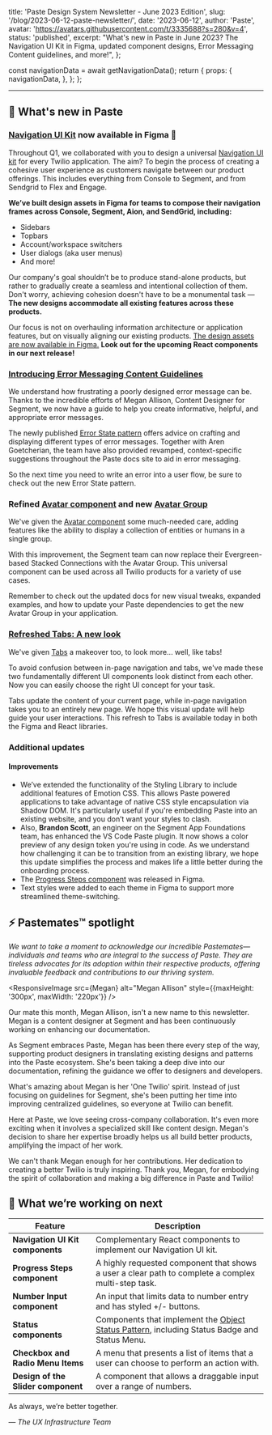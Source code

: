   title: 'Paste Design System Newsletter - June 2023 Edition',
  slug: '/blog/2023-06-12-paste-newsletter/',
  date: '2023-06-12',
  author: 'Paste',
  avatar: 'https://avatars.githubusercontent.com/t/3335688?s=280&v=4',
  status: 'published',
  excerpt:
    "What's new in Paste in June 2023? The Navigation UI Kit in Figma, updated component designs, Error Messaging Content guidelines, and more!",
};




  const navigationData = await getNavigationData();
  return {
    props: {
      navigationData,
    },
  };
};

<ArticleHeader
  title={meta.title}
  description={meta.description}
  date={meta.date}
  machineDate={meta.date}
  author={meta.author}
  avatar={meta.avatar}
/>

---

<contentwrapper>

<PageAside data={mdxHeadings} hideFeedback />

<ArticleContent>

## 📣 What's new in Paste

### [Navigation UI Kit](https://www.figma.com/file/l2qtpQVMmXzQPVB3rEAA8i/%5BNEW%5D-Paste-Components?type=design&node-id=27798-177016) now available in Figma 🎉

<ResponsiveImage src={NavUIKit} alt="Preview of the Navigation UI Kit components" />

Throughout Q1, we collaborated with you to design a universal [Navigation UI kit](https://www.figma.com/file/l2qtpQVMmXzQPVB3rEAA8i/%5BNEW%5D-Paste-Components?type=design&node-id=27798-177016&t=E7jyEiqJbaiVdQsU-0) for every Twilio application. The aim? To begin the process of creating a cohesive user experience as customers navigate between our product offerings. This includes everything from Console to Segment, and from Sendgrid to Flex and Engage.

**We’ve built design assets in Figma for teams to compose their navigation frames across Console, Segment, Aion, and SendGrid, including:**

- Sidebars
- Topbars
- Account/workspace switchers
- User dialogs (aka user menus)
- And more!

Our company's goal shouldn’t be to produce stand-alone products, but rather to gradually create a seamless and intentional collection of them. Don't worry, achieving cohesion doesn't have to be a monumental task — **The new designs accommodate all existing features across these products.**

Our focus is not on overhauling information architecture or application features, but on visually aligning our existing products. [The design assets are now available in Figma.](https://www.figma.com/file/l2qtpQVMmXzQPVB3rEAA8i/%5BNEW%5D-Paste-Components?type=design&node-id=27798-177016&t=E7jyEiqJbaiVdQsU-0) **Look out for the upcoming React components in our next release!**

### [Introducing Error Messaging Content Guidelines](/patterns/error-state)

<ResponsiveImage src={ErrorAlert} alt="Error messaging example in an Alert" />

We understand how frustrating a poorly designed error message can be. Thanks to the incredible efforts of Megan Allison, Content Designer for Segment, we now have a guide to help you create informative, helpful, and appropriate error messages.

The newly published [Error State pattern](/patterns/error-state) offers advice on crafting and displaying different types of error messages. Together with Aren Goetcherian, the team have also provided revamped, context-specific suggestions throughout the Paste docs site to aid in error messaging.

So the next time you need to write an error into a user flow, be sure to check out the new Error State pattern.

### Refined [Avatar component](/components/avatar) and new [Avatar Group](/components/avatar#avatar-group-examples)

<ResponsiveImage src={AvatarGroup} alt="Avatar Group shown in user variant and entity variant" />

We've given the [Avatar component](/components/avatar) some much-needed care, adding features like the ability to display a collection of entities or humans in a single group.

With this improvement, the Segment team can now replace their Evergreen-based Stacked Connections with the Avatar Group. This universal component can be used across all Twilio products for a variety of use cases.

Remember to check out the updated docs for new visual tweaks, expanded examples, and how to update your Paste dependencies to get the new Avatar Group in your application.

### [Refreshed Tabs: A new look](/components/tabs)

<ResponsiveImage src={Tabs} alt="New Tabs design" />

We've given [Tabs](/components/tabs) a makeover too, to look more... well, like tabs!

To avoid confusion between in-page navigation and tabs, we've made these two fundamentally different UI components look distinct from each other. Now you can easily choose the right UI concept for your task.

Tabs update the content of your current page, while in-page navigation takes you to an entirely new page. We hope this visual update will help guide your user interactions. This refresh to Tabs is available today in both the Figma and React libraries.

### Additional updates

#### Improvements

- We’ve extended the functionality of the Styling Library to include additional features of Emotion CSS. This allows Paste powered applications to take advantage of native CSS style encapsulation via Shadow DOM. It's particularly useful if you're embedding Paste into an existing website, and you don’t want your styles to clash.
- Also, **Brandon Scott**, an engineer on the Segment App Foundations team, has enhanced the VS Code Paste plugin. It now shows a color preview of any design token you're using in code. As we understand how challenging it can be to transition from an existing library, we hope this update simplifies the process and makes life a little better during the onboarding process.
- The [Progress Steps component](https://www.figma.com/file/l2qtpQVMmXzQPVB3rEAA8i/%5BNEW%5D-Paste-Components?type=design&node-id=29156-191856&t=E7jyEiqJbaiVdQsU-0) was released in Figma.
- Text styles were added to each theme in Figma to support more streamlined theme-switching.

<Box marginBottom="space120" />

## ⚡️ Pastemates™ spotlight

<em>
  We want to take a moment to acknowledge our incredible Pastemates—individuals and teams who are integral to the
  success of Paste. They are tireless advocates for its adoption within their respective products, offering invaluable
  feedback and contributions to our thriving system.
</em>

<Box marginBottom="space70" />

<ResponsiveImage src={Megan} alt="Megan Allison" style={{maxHeight: '300px', maxWidth: '220px'}} />

Our mate this month, Megan Allison, isn't a new name to this newsletter. Megan is a content designer at Segment and has been continuously working on enhancing our documentation.

As Segment embraces Paste, Megan has been there every step of the way, supporting product designers in translating existing designs and patterns into the Paste ecosystem. She's been taking a deep dive into our documentation, refining the guidance we offer to designers and developers.

What's amazing about Megan is her 'One Twilio' spirit. Instead of just focusing on guidelines for Segment, she's been putting her time into improving centralized guidelines, so everyone at Twilio can benefit.

Here at Paste, we love seeing cross-company collaboration. It's even more exciting when it involves a specialized skill like content design. Megan's decision to share her expertise broadly helps us all build better products, amplifying the impact of her work.

We can't thank Megan enough for her contributions. Her dedication to creating a better Twilio is truly inspiring. Thank you, Megan, for embodying the spirit of collaboration and making a big difference in Paste and Twilio!

## 👀 What we’re working on next

| Feature                            | Description                                                                                               |
| ---------------------------------- | --------------------------------------------------------------------------------------------------------- |
| **Navigation UI Kit components**   | Complementary React components to implement our Navigation UI kit.                                        |
| **Progress Steps component**       | A highly requested component that shows a user a clear path to complete a complex multi-step task.        |
| **Number Input component**         | An input that limits data to number entry and has styled +/- buttons.                                     |
| **Status components**              | Components that implement the [Object Status Pattern](/patterns/object-status), including Status Badge and Status Menu. |
| **Checkbox and Radio Menu Items**  | A menu that presents a list of items that a user can choose to perform an action with.                    |
| **Design of the Slider component** | A component that allows a draggable input over a range of numbers.                                        |

<Box marginBottom="space120" />

As always, we’re better together.

<em>— The UX Infrastructure Team</em>

</ArticleContent>

</contentwrapper>
